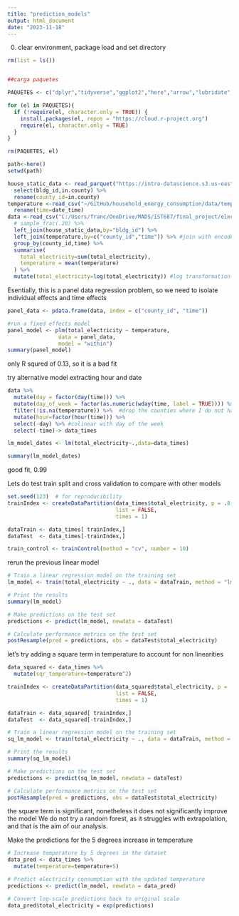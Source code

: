 ```yaml
---
title: "prediction_models"
output: html_document
date: "2023-11-18"
---
```



0. clear environment, package load and set directory
```r
rm(list = ls())


##carga paquetes

PAQUETES <- c("dplyr","tidyverse","ggplot2","here","arrow","lubridate","readxl","randomForest","plm","caret")

for (el in PAQUETES){
  if (!require(el, character.only = TRUE)) {
    install.packages(el, repos = "https://cloud.r-project.org")
    require(el, character.only = TRUE)
  }
}

rm(PAQUETES, el)

path<-here()
setwd(path)

```


```r
house_static_data <- read_parquet("https://intro-datascience.s3.us-east-2.amazonaws.com/SC-data/static_house_info.parquet") %>% 
  select(bldg_id,in.county) %>% 
  rename(county_id=in.county)
temperature <-read_csv("~/GitHub/household_energy_consumption/data/temperature.csv") %>% 
  rename(time=date_time)
data <-read_csv("C:/Users/franc/OneDrive/MADS/IST687/final_project/electricity_consumption.csv") %>%
  # sample_frac(.20) %>% 
  left_join(house_static_data,by="bldg_id") %>% 
  left_join(temperature,by=c("county_id","time")) %>% #join with encoded data
  group_by(county_id,time) %>% 
  summarise(
    total_electricity=sum(total_electricity),
    temperature = mean(temperature)
  ) %>% 
  mutate(total_electricity=log(total_electricity)) #log transformation so the betas are interpreted as percentage increase/decrease


```

Esentially, this is a panel data regression problem, so we need to isolate individual effects and time effects
```r
panel_data <- pdata.frame(data, index = c("county_id", "time"))

#run a fixed effects model
panel_model <- plm(total_electricity ~ temperature, 
                data = panel_data, 
                model = "within")
summary(panel_model)

```
only R squred of 0.13, so it is a bad fit


try alternative model extracting hour and date
```r
data %>% 
  mutate(day = factor(day(time))) %>% 
  mutate(day_of_week = factor(as.numeric(wday(time, label = TRUE)))) %>% #start in sunday
  filter(!is.na(temperature)) %>%  #drop the counties where I do not have the temperature
  mutate(hour=factor(hour(time))) %>% 
  select(-day) %>% #colinear with day of the week
  select(-time)-> data_times

```

```r
lm_model_dates <- lm(total_electricity~.,data=data_times)

summary(lm_model_dates)
```
good fit, 0.99

Lets do test train split and cross validation to compare with other models
```r
set.seed(123)  # for reproducibility
trainIndex <- createDataPartition(data_times$total_electricity, p = .8, 
                                  list = FALSE, 
                                  times = 1)

dataTrain <- data_times[ trainIndex,]
dataTest  <- data_times[-trainIndex,]

train_control <- trainControl(method = "cv", number = 10)

```

rerun the previous linear model
```r
# Train a linear regression model on the training set
lm_model <- train(total_electricity ~ ., data = dataTrain, method = "lm", trControl = train_control)

# Print the results
summary(lm_model)

# Make predictions on the test set
predictions <- predict(lm_model, newdata = dataTest)

# Calculate performance metrics on the test set
postResample(pred = predictions, obs = dataTest$total_electricity)

```
let's try adding a square term in temperature to account for non linearities
```r
data_squared <- data_times %>% 
  mutate(sqr_temperature=temperature^2)

trainIndex <- createDataPartition(data_squared$total_electricity, p = .8, 
                                  list = FALSE, 
                                  times = 1)

dataTrain <- data_squared[ trainIndex,]
dataTest  <- data_squared[-trainIndex,]

# Train a linear regression model on the training set
sq_lm_model <- train(total_electricity ~ ., data = dataTrain, method = "lm", trControl = train_control)

# Print the results
summary(sq_lm_model)

# Make predictions on the test set
predictions <- predict(sq_lm_model, newdata = dataTest)

# Calculate performance metrics on the test set
postResample(pred = predictions, obs = dataTest$total_electricity)

```
the square term is significant, nonetheless it does not significantly improve the model
We do not try a random forest, as it struggles with extrapolation, and that is the aim of our analysis.



Make the predictions for the 5 degrees increase in temperature
```r
# Increase temperature by 5 degrees in the dataset
data_pred <- data_times %>% 
  mutate(temperature=temperature+5) 

# Predict electricity consumption with the updated temperature
predictions <- predict(lm_model, newdata = data_pred)

# Convert log-scale predictions back to original scale
data_pred$total_electricity = exp(predictions)
```

